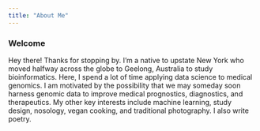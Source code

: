 ```yaml
---
title: "About Me"
---
```


### Welcome

Hey there! Thanks for stopping by. I'm a native to upstate New York who moved halfway across the globe to Geelong, Australia to study bioinformatics. Here, I spend a lot of time applying data science to medical genomics. I am motivated by the possibility that we may someday soon harness genomic data to improve medical prognostics, diagnostics, and therapeutics. My other key interests include machine learning, study design, nosology, vegan cooking, and traditional photography. I also write poetry.

<br>
